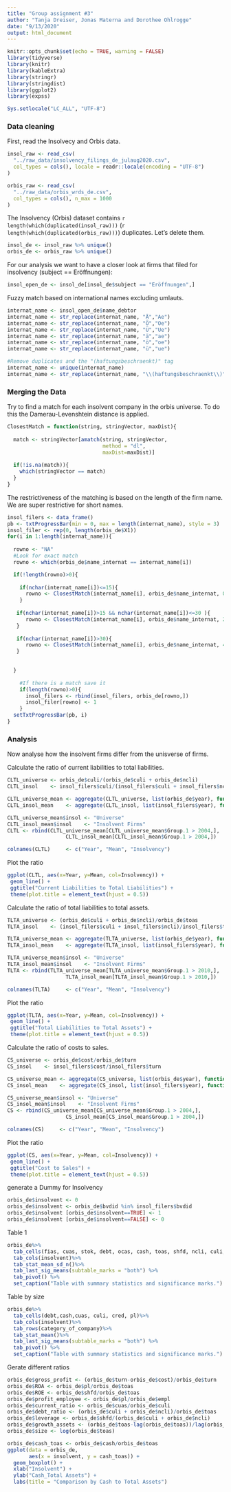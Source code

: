 ```yaml
---
title: "Group assignment #3"
author: "Tanja Dreiser, Jonas Materna and Dorothee Ohlrogge"
date: "9/13/2020"
output: html_document
---
```

  
```r
knitr::opts_chunk$set(echo = TRUE, warning = FALSE)
library(tidyverse)
library(knitr)
library(kableExtra)
library(stringr)
library(stringdist)
library(ggplot2)
library(expss)

Sys.setlocale("LC_ALL", "UTF-8")
```

### Data cleaning
First, read the Insolvecy and Orbis data. 

```r
insol_raw <- read_csv(
  "../raw_data/insolvency_filings_de_julaug2020.csv",
  col_types = cols(), locale = readr::locale(encoding = "UTF-8")
)
```

```r
orbis_raw <- read_csv(
  "../raw_data/orbis_wrds_de.csv",
  col_types = cols(), n_max = 1000
)
```
The Insolvency (Orbis) dataset contains `r length(which(duplicated(insol_raw)))` (`r length(which(duplicated(orbis_raw)))`) duplicates. Let's delete them.

```r
insol_de <- insol_raw %>% unique()
orbis_de <- orbis_raw %>% unique()
```


For our analysis we want to have a closer look at firms that filed for insolvency (subject == Eröffnungen):

```r
insol_open_de <- insol_de[insol_de$subject == "Eröffnungen",]
```


Fuzzy match based on international names excluding umlauts.

```r
internat_name <- insol_open_de$name_debtor
internat_name <- str_replace(internat_name, "Ä","Ae")
internat_name <- str_replace(internat_name, "Ö","Oe")
internat_name <- str_replace(internat_name, "Ü","Ue")
internat_name <- str_replace(internat_name, "ä","ae")
internat_name <- str_replace(internat_name, "ö","oe")
internat_name <- str_replace(internat_name, "ü","ue")

#Remove duplicates and the "(haftungsbeschraenkt)" tag
internat_name <- unique(internat_name)
internat_name <- str_replace(internat_name, "\\(haftungsbeschraenkt\\)", "")

```

### Merging the Data
Try to find a match for each insolvent company in the orbis universe. To do this the Damerau-Levenshtein distance is applied.

```r
ClosestMatch = function(string, stringVector, maxDist){
  
  match <- stringVector[amatch(string, stringVector, 
                               method = "dl",
                               maxDist=maxDist)]
  
  if(!is.na(match)){
    which(stringVector == match)
  }
}
```


The restrictiveness of the matching is based on the length of the firm name. We are super restrictive for short names.

```r

insol_filers <- data_frame()
pb <- txtProgressBar(min = 0, max = length(internat_name), style = 3)
insol_filer <- rep(0, length(orbis_de$X1))
for(i in 1:length(internat_name)){
  
  rowno <- "NA"
  #Look for exact match
  rowno <- which(orbis_de$name_internat == internat_name[i])

  if(!length(rowno)>0){
    
    if(nchar(internat_name[i])<=15){
      rowno <- ClosestMatch(internat_name[i], orbis_de$name_internat, 0.1 )
    }
    
   if(nchar(internat_name[i])>15 && nchar(internat_name[i])<=30 ){
      rowno <- ClosestMatch(internat_name[i], orbis_de$name_internat, 2 )
   }
    
   if(nchar(internat_name[i])>30){
      rowno <- ClosestMatch(internat_name[i], orbis_de$name_internat, 4 )
   }
    

  }
    
    #If there is a match save it
    if(length(rowno)>0){
      insol_filers <- rbind(insol_filers, orbis_de[rowno,])
      insol_filer[rowno] <- 1
    }
  setTxtProgressBar(pb, i)
}
```

### Analysis
Now analyse how the insolvent firms differ from the unisverse of firms.

Calculate the ratio of current liabilities to total liabilities.

```r
CLTL_universe <- orbis_de$culi/(orbis_de$culi + orbis_de$ncli)
CLTL_insol    <- insol_filers$culi/(insol_filers$culi + insol_filers$ncli)

CLTL_universe_mean <- aggregate(CLTL_universe, list(orbis_de$year), function(x) mean(x, na.rm=TRUE))
CLTL_insol_mean    <- aggregate(CLTL_insol, list(insol_filers$year), function(x) mean(x, na.rm=TRUE))

CLTL_universe_mean$insol <- "Universe"
CLTL_insol_mean$insol    <- "Insolvent Firms"
CLTL <- rbind(CLTL_universe_mean[CLTL_universe_mean$Group.1 > 2004,], 
                   CLTL_insol_mean[CLTL_insol_mean$Group.1 > 2004,])

colnames(CLTL)     <- c("Year", "Mean", "Insolvency")
```

Plot the ratio

```r


ggplot(CLTL, aes(x=Year, y=Mean, col=Insolvency)) +
 geom_line() +
 ggtitle("Current Liabilities to Total Liabilities") +
 theme(plot.title = element_text(hjust = 0.5))


```

Calculate the ratio of total liabilities to total assets.

```r
TLTA_universe <- (orbis_de$culi + orbis_de$ncli)/orbis_de$toas
TLTA_insol    <- (insol_filers$culi + insol_filers$ncli)/insol_filers$toas

TLTA_universe_mean <- aggregate(TLTA_universe, list(orbis_de$year), function(x) mean(x, na.rm=TRUE))
TLTA_insol_mean    <- aggregate(TLTA_insol, list(insol_filers$year), function(x) mean(x, na.rm=TRUE))

TLTA_universe_mean$insol <- "Universe"
TLTA_insol_mean$insol    <- "Insolvent Firms"
TLTA <- rbind(TLTA_universe_mean[TLTA_universe_mean$Group.1 > 2010,], 
                   TLTA_insol_mean[TLTA_insol_mean$Group.1 > 2010,])

colnames(TLTA)     <- c("Year", "Mean", "Insolvency")
```

Plot the ratio

```r


ggplot(TLTA, aes(x=Year, y=Mean, col=Insolvency)) +
 geom_line() +
 ggtitle("Total Liabilities to Total Assets") +
 theme(plot.title = element_text(hjust = 0.5))


```


Calculate the ratio of costs to sales.

```r
CS_universe <- orbis_de$cost/orbis_de$turn
CS_insol    <- insol_filers$cost/insol_filers$turn

CS_universe_mean <- aggregate(CS_universe, list(orbis_de$year), function(x) mean(x, na.rm=TRUE))
CS_insol_mean    <- aggregate(CS_insol, list(insol_filers$year), function(x) mean(x, na.rm=TRUE))

CS_universe_mean$insol <- "Universe"
CS_insol_mean$insol    <- "Insolvent Firms"
CS <- rbind(CS_universe_mean[CS_universe_mean$Group.1 > 2004,], 
                   CS_insol_mean[CS_insol_mean$Group.1 > 2004,])

colnames(CS)     <- c("Year", "Mean", "Insolvency")
```

Plot the ratio

```r


ggplot(CS, aes(x=Year, y=Mean, col=Insolvency)) +
 geom_line() +
 ggtitle("Cost to Sales") +
 theme(plot.title = element_text(hjust = 0.5))


```

generate a Dummy for Insolvency
```r
orbis_de$insolvent <- 0
orbis_de$insolvent <- orbis_de$bvdid %in% insol_filers$bvdid
orbis_de$insolvent [orbis_de$insolvent==TRUE] <- 1
orbis_de$insolvent [orbis_de$insolvent==FALSE] <- 0
```
Table 1
```r
orbis_de%>%
  tab_cells(fias, cuas, stok, debt, ocas, cash, toas, shfd, ncli, culi, loan, cred, ocli, tshf, empl, opre, turn, cost, fipl, taxa, exex, pl)%>%
  tab_cols(insolvent)%>%
  tab_stat_mean_sd_n()%>%
  tab_last_sig_means(subtable_marks = "both") %>% 
  tab_pivot() %>% 
  set_caption("Table with summary statistics and significance marks.")

```
Table by size
```r
orbis_de%>%
  tab_cells(debt,cash,cuas, culi, cred, pl)%>%
  tab_cols(insolvent)%>%
  tab_rows(category_of_company)%>%
  tab_stat_mean()%>%
  tab_last_sig_means(subtable_marks = "both") %>% 
  tab_pivot() %>% 
  set_caption("Table with summary statistics and significance marks.")

```

Gerate different ratios
```r
orbis_de$gross_profit <- (orbis_de$turn-orbis_de$cost)/orbis_de$turn
orbis_de$ROA <- orbis_de$pl/orbis_de$toas
orbis_de$ROE <- orbis_de$shfd/orbis_de$toas
orbis_de$profit_employee <- orbis_de$pl/orbis_de$empl
orbis_de$current_ratio <- orbis_de$cuas/orbis_de$culi
orbis_de$debt_ratio <- (orbis_de$culi + orbis_de$ncli)/orbis_de$toas
orbis_de$leverage <- orbis_de$shfd/(orbis_de$culi + orbis_de$ncli)
orbis_de$growth_assets <- (orbis_de$toas-lag(orbis_de$toas))/lag(orbis_de$toas)
orbis_de$size <- log(orbis_de$toas)
```

```r
orbis_de$cash_toas <- orbis_de$cash/orbis_de$toas
ggplot(data = orbis_de, 
       aes(x = insolvent, y = cash_toas)) +
  geom_boxplot() +
  xlab("Insolvent") +
  ylab("Cash_Total Assets") +
  labs(title = "Comparison by Cash to Total Assets") 
  
```
